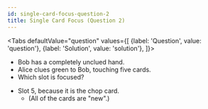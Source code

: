 ```yaml
---
id: single-card-focus-question-2
title: Single Card Focus (Question 2)
---
```



<BeginnersGuideProgress id="single-card-focus-question-2" />

<!-- lint disable no-undefined-references -->

<Tabs
  defaultValue="question"
  values={[
    {label: 'Question', value: 'question'},
    {label: 'Solution', value: 'solution'},
  ]}>
<TabItem value="question">

- Bob has a completely unclued hand.
- Alice clues green to Bob, touching five cards.
- Which slot is focused?

</TabItem>
<TabItem value="solution">

- Slot 5, because it is the chop card.
  - (All of the cards are "new".)

</TabItem>
</Tabs>

<SingleCardFocusQuestion2 />
